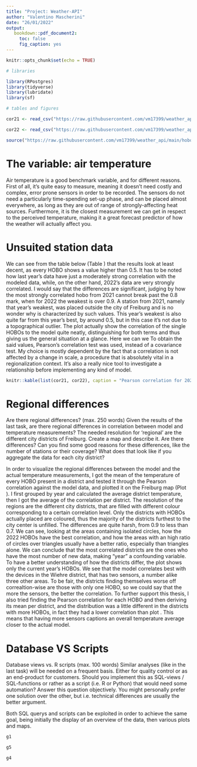 ```yaml
---
title: "Project: Weather-API"
author: "Valentino Mascherini"
date: "26/01/2022"
output:
   bookdown::pdf_document2:
     toc: false
     fig_caption: yes
---
```


```r
knitr::opts_chunk$set(echo = TRUE)

# libraries

library(RPostgres)
library(tidyverse)
library(lubridate)
library(sf)

# tables and figures

cor21 <- read_csv("https://raw.githubusercontent.com/vm17399/weather_api/main/cor_hobos_2021.csv") %>% select(-cov, -meta_id) 

cor22 <- read_csv("https://raw.githubusercontent.com/vm17399/weather_api/main/cor_hobos_2122.csv") %>% select(-cov, -meta_id)

source("https://raw.githubusercontent.com/vm17399/weather_api/main/hobo_api_map_full.R")
```

# The variable: air temperature

Air temperature is a good benchmark variable, and for different reasons. First of all, it's quite easy to measure, meaning it doesn't need costly and complex, error prone sensors in order to be recorded. The sensors do not need a particularly time-spending set-up phase, and can be placed almost everywhere, as long as they are out of range of strongly-affecting heat sources. Furthermore, it is the closest measurement we can get in respect to the perceived temperature, making it a great forecast predictor of how the weather will actually affect you.

# Unsuited station data

We can see from the table below (Table \ref{tab:pear}) that the results look at least decent, as every HOBO shows a value higher than 0.5. It has to be noted how last year's data have just a moderately strong correlation with the modeled data, while, on the other hand, 2022's data are very strongly correlated. I would say that the differences are significant, judging by how the most strongly correlated hobo from 2021 cannot break past the 0.8 mark, when for 2022 the weakest is over 0.9. A station from 2021, namely that year's weakest, was placed outside the city of Freiburg and is no wonder why is characterized by such values. This year's weakest is also quite far from this year's best, by around 0.5, but in this case it's not due to a topographical outlier. The plot \ref{fig:points} actually show the correlation of the single HOBOs to the model quite neatly, distinguishing for both terms and thus giving us the general situation at a glance. Here we can we To obtain the said values, Pearson's correlation test was used, instead of a covariance test. My choice is mostly dependent by the fact that a correlation is not affected by a change in scale, a procedure that is absolutely vital in a regionalization context. It's also a really nice tool to investigate a relationship before implementing any kind of model.

```r

knitr::kable(list(cor21, cor22), caption = "Pearson correlation for 2021 and 2022")

```

# Regional differences

Are there regional differences? (max. 250 words)
Given the results of the last task, are there regional differences in correlation between
model and temperature measurements? The needed resolution for ‘regional’ are the different
city districts of Freiburg. Create a map and describe it. Are there differences? Can you find
some good reasons for these differences, like the number of stations or their coverage?
What does that look like if you aggregate the data for each city district?

In order to visualize the regional differences between the model and the actual temperature measurements, I got the mean of the temperature of every HOBO present in a district and tested it through the Pearson correlation against the model data, and plotted it on the Freiburg map (Plot \ref{fig:regional}). I first grouped by year and calculated the average district temperature, then I got the average of the correlation per district.
The resolution of the regions are the different city districts, that are filled with different colour corresponding to a certain correlation level. Only the districts with HOBOs actually placed are coloured, thus the majority of the districts furthest to the city center is unfilled. The differences are quite harsh, from 0.9 to less than 0.7. We can see, looking at the areas containing isolated circles, how the 2022 HOBOs have the best correlation, and how the areas with an high ratio of circles over triangles usually have a better ratio, especially than triangles alone. We can conclude that the most correlated districts are the ones who have the most number of new data, making "year" a confounding variable. To have a better understanding of how the districts differ, the plot \ref{fig:regional22} shows only the current year's HOBOs. We see that the model correlates best with the devices in the Wiehre district, that has two sensors, a number alike three other areas. To be fair, the districts finding themselves worse off correaltion-wise are those with only one HOBO, so we could say that the more the sensors, the better the correlation. To further support this thesis, I also tried finding the Pearson correlation for each HOBO and then deriving its mean per district, and the distribution was a little different in the districts with more HOBOs, in fact they had a lower correlation than plot \ref{fig:regional22}. This means that having more sensors captions an overall temperature average closer to the actual model.

# Database VS Scripts

Database views vs. R scripts (max. 100 words)
Similar analyses (like in the last task) will be needed on a frequent basis. Either for quality
control or as an end-product for customers. Should you implement this as SQL-views /
SQL-functions or rather as a script (i.e. R or Python) that would need some automation?
Answer this question objectively. You might personally prefer one solution over the other, but
i.e. technical differences are usually the better argument.

Both SQL querys and scripts can be exploited in order to achieve the same goal, being initially the display of an overview of the data, then various plots and maps.

```r

g1

```

```r

g5

```

```r

g4

```